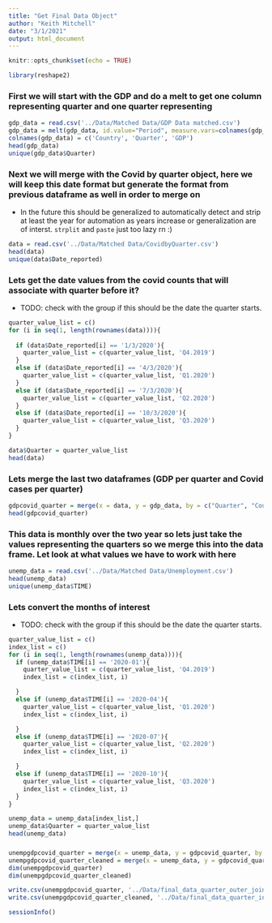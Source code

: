 ```yaml
---
title: "Get Final Data Object"
author: "Keith Mitchell"
date: "3/1/2021"
output: html_document
---
```


```r
knitr::opts_chunk$set(echo = TRUE)
```


```r
library(reshape2)
```

### First we will start with the GDP and do a melt to get one column representing quarter and one quarter representing
```r
gdp_data = read.csv('../Data/Matched Data/GDP Data matched.csv')
gdp_data = melt(gdp_data, id.value="Period", measure.vars=colnames(gdp_data)[2:length(colnames(gdp_data))])
colnames(gdp_data) = c('Country', 'Quarter', 'GDP')
head(gdp_data)
unique(gdp_data$Quarter)
```

### Next we will merge with the Covid by quarter object, here we will keep this date format but generate the format from previous dataframe as well in order to merge on
- In the future this should be generalized to automatically detect and strip at least the year for automation as years increase or generalization are of interst. `strplit` and `paste` just too lazy rn :)
```r
data = read.csv('../Data/Matched Data/CovidbyQuarter.csv')
head(data)
unique(data$Date_reported)
```
### Lets get the date values from the covid counts that will associate with quarter before it?
- TODO: check with the group if this should be the date the quarter starts.
```r

quarter_value_list = c()
for (i in seq(1, length(rownames(data)))){
  
  if (data$Date_reported[i] == '1/3/2020'){
    quarter_value_list = c(quarter_value_list, 'Q4.2019')
  }
  else if (data$Date_reported[i] == '4/3/2020'){
    quarter_value_list = c(quarter_value_list, 'Q1.2020')
  }  
  else if (data$Date_reported[i] == '7/3/2020'){
    quarter_value_list = c(quarter_value_list, 'Q2.2020')
  }
  else if (data$Date_reported[i] == '10/3/2020'){
    quarter_value_list = c(quarter_value_list, 'Q3.2020')
  }
}

data$Quarter = quarter_value_list
head(data)
```


### Lets merge the last two dataframes (GDP per quarter and Covid cases per quarter)
```r
gdpcovid_quarter = merge(x = data, y = gdp_data, by = c("Quarter", "Country"), all.x = TRUE)
head(gdpcovid_quarter)
```

### This data is monthly over the two year so lets just take the values representing the quarters so we merge this into the data frame. Let look at what values we have to work with here
```r
unemp_data = read.csv('../Data/Matched Data/Unemployment.csv')
head(unemp_data)
unique(unemp_data$TIME)
```
### Lets convert the months of interest
- TODO: check with the group if this should be the date the quarter starts.
```r
quarter_value_list = c()
index_list = c()
for (i in seq(1, length(rownames(unemp_data)))){
  if (unemp_data$TIME[i] == '2020-01'){
    quarter_value_list = c(quarter_value_list, 'Q4.2019')
    index_list = c(index_list, i)

  }
  else if (unemp_data$TIME[i] == '2020-04'){
    quarter_value_list = c(quarter_value_list, 'Q1.2020')
    index_list = c(index_list, i)

  }
  else if (unemp_data$TIME[i] == '2020-07'){
    quarter_value_list = c(quarter_value_list, 'Q2.2020')
    index_list = c(index_list, i)

  }
  else if (unemp_data$TIME[i] == '2020-10'){
    quarter_value_list = c(quarter_value_list, 'Q3.2020')
    index_list = c(index_list, i)
  }
}

unemp_data = unemp_data[index_list,]
unemp_data$Quarter = quarter_value_list
head(unemp_data)
```

###

```r
unempgdpcovid_quarter = merge(x = unemp_data, y = gdpcovid_quarter, by = c("Quarter", "Country"), all=TRUE)#, all.x = TRUE)
unempgdpcovid_quarter_cleaned = merge(x = unemp_data, y = gdpcovid_quarter, by = c("Quarter", "Country"))
dim(unempgdpcovid_quarter)
dim(unempgdpcovid_quarter_cleaned)
```

```r
write.csv(unempgdpcovid_quarter, '../Data/final_data_quarter_outer_join.csv')
write.csv(unempgdpcovid_quarter_cleaned, '../Data/final_data_quarter_inner_join.csv')
```


```r
sessionInfo()
```